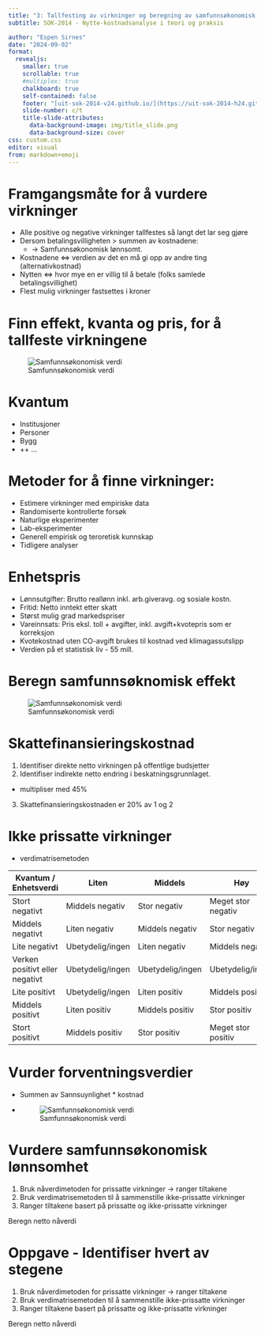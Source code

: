 ```yaml
---
title: "3: Tallfesting av virkninger og beregning av samfunnsøkonomisk lønnsomhet"
subtitle: SOK-2014 - Nytte-kostnadsanalyse i teori og praksis

author: "Espen Sirnes"
date: "2024-09-02"
format: 
  revealjs: 
    smaller: true
    scrollable: true
    #multiplex: true
    chalkboard: true
    self-contained: false
    footer: "[uit-sok-2014-v24.github.io/](https://uit-sok-2014-h24.github.io/)"
    slide-number: c/t
    title-slide-attributes:
      data-background-image: img/title_slide.png
      data-background-size: cover
css: custom.css
editor: visual
from: markdown+emoji
---
```


# Framgangsmåte for å vurdere virkninger


* Alle positive og negative virkninger tallfestes så langt det lar seg gjøre
* Dersom betalingsvilligheten > summen av kostnadene:
  * → Samfunnsøkonomisk lønnsomt.
* Kostnadene ⇔ verdien av det en må gi opp av andre ting (alternativkostnad)
* Nytten ⇔ hvor mye en er villig til å betale (folks samlede betalingsvillighet)
* Flest mulig virkninger fastsettes i kroner

# Finn effekt, kvanta og pris, for å tallfeste virkningene

![Samfunnsøkonomisk verdi](img/samfokverdi.png)

# Kvantum
* Institusjoner
* Personer
* Bygg
* ++ ...
  


# Metoder for å finne virkninger:
* Estimere virkninger med empiriske data
* Randomiserte kontrollerte forsøk
* Naturlige eksperimenter
* Lab-eksperimenter
* Generell empirisk og teroretisk kunnskap
* Tidligere analyser


# Enhetspris
* Lønnsutgifter: Brutto reallønn inkl. arb.giveravg. og sosiale kostn.
* Fritid: Netto inntekt etter skatt
* Størst mulig grad markedspriser
* Vareinnsats: Pris eksl. toll + avgifter, inkl. avgift+kvotepris som er korreksjon
* Kvotekostnad uten CO-avgift brukes til kostnad ved klimagassutslipp
* Verdien på et statistisk liv - 55 mill.

# Beregn samfunnsøknomisk effekt

![Samfunnsøkonomisk verdi](img/samfokverdi.png)


# Skattefinansieringskostnad

1. Identifiser direkte netto virkningen på offentlige budsjetter
2. Identifiser indirekte netto endring i beskatningsgrunnlaget.
  * multipliser med 45%
3. Skattefinansieringskostnaden er 20% av 1 og 2




# Ikke prissatte virkninger
* verdimatrisemetoden

|Kvantum / Enhetsverdi | Liten |Middels |Høy|
|----------------------|-------|--------|----|
|Stort negativt                    |Middels negativ    |Stor negativ       |Meget stor negativ
|Middels negativt                  |Liten negativ      |Middels negativ    |Stor negativ
|Lite negativt                     |Ubetydelig/ingen   |Liten negativ      |Middels negativ
|Verken positivt eller negativt    |Ubetydelig/ingen   |Ubetydelig/ingen   |Ubetydelig/ingen
|Lite positivt                     |Ubetydelig/ingen   |Liten positiv      |Middels positiv
|Middels positivt                  |Liten positiv      |Middels positiv    |Stor positiv
|Stort positivt                    |Middels positiv    |Stor positiv       |Meget stor positiv

# Vurder forventningsverdier

* Summen av Sannsuynlighet * kostnad
* ![Samfunnsøkonomisk verdi](img/fordeling_anslag.png)

# Vurdere samfunnsøkonomisk lønnsomhet

1. Bruk nåverdimetoden for prissatte virkninger →  ranger tiltakene
2. Bruk verdimatrisemetoden til å sammenstille ikke-prissatte virkninger
3. Ranger tiltakene basert på prissatte og ikke-prissatte virkninger

Beregn netto nåverdi


#   Oppgave - Identifiser hvert av stegene


1. Bruk nåverdimetoden for prissatte virkninger →  ranger tiltakene
2. Bruk verdimatrisemetoden til å sammenstille ikke-prissatte virkninger
3. Ranger tiltakene basert på prissatte og ikke-prissatte virkninger

Beregn netto nåverdi


